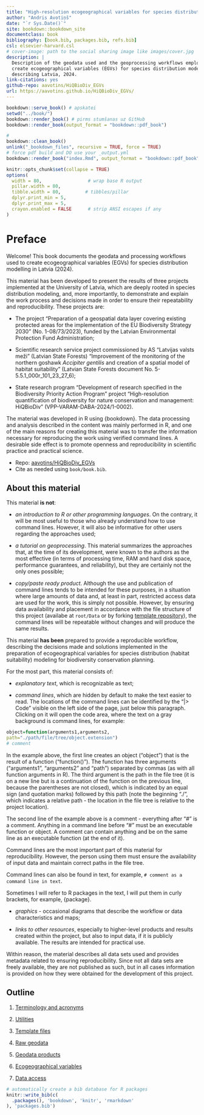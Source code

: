 ```yaml
--- 
title: "High-resolution ecogeographical variables for species distribution modelling describing Latvia, 2024"
author: "Andris Avotiņš"
date: "`r Sys.Date()`"
site: bookdown::bookdown_site
documentclass: book
bibliography: [book.bib, packages.bib, refs.bib]
csl: elsevier-harvard.csl
# cover-image: path to the social sharing image like images/cover.jpg
description: |
  Description of the geodata used and the geoprocessing workflows employed to 
  create ecogeographical variables (EGVs) for species distribution modelling 
  describing Latvia, 2024.
link-citations: yes
github-repo: aavotins/HiQBioDiv_EGVs
url: https://aavotins.github.io/HiQBioDiv_EGVs/
---
```


```r

bookdown::serve_book() # apskatei
setwd("../book/")
bookdown::render_book() # pirms stumšanas uz GitHub
bookdown::render_book(output_format = "bookdown::pdf_book")

#
bookdown::clean_book()
unlink("_bookdown_files", recursive = TRUE, force = TRUE)
# force pdf build and DO use your _output.yml
bookdown::render_book("index.Rmd", output_format = "bookdown::pdf_book")


```


```r
knitr::opts_chunk$set(collapse = TRUE)
options(
  width = 80,                 # wrap base R output
  pillar.width = 80, 
  tibble.width = 80,         # tibbles/pillar
  dplyr.print_min = 5,
  dplyr.print_max = 5,
  crayon.enabled = FALSE      # strip ANSI escapes if any
)
```


# Preface {-}

Welcome! This book documents the geodata and processing workflows used to create
ecogeographical variables (EGVs) for species distribution modelling in Latvia (2024).

This material has been developed to present the results of three projects 
implemented at the University of Latvia, which are deeply rooted in species 
distribution modeling, and, more importantly, to demonstrate and explain the 
work process and decisions made in order to ensure their repeatability and 
reproducibility. These projects are:

- The project "Preparation of a geospatial data layer covering existing 
protected areas for the implementation of the EU Biodiversity Strategy 
2030" (No. 1-08/73/2023), funded by the Latvian Environmental Protection Fund 
Administration;

- Scientific research service project commissioned by AS "Latvijas valsts 
meži" (Latvian State Forests) "Improvement of the monitoring of the northern 
goshawk *Accipiter gentilis* and creation of a spatial model of habitat 
suitability" (Latvian State Forests document No. 5-5.5.1_000r_101_23_27_6);

- State research program "Development of research specified in the Biodiversity 
Priority Action Program" project "High-resolution quantification of biodiversity 
for nature conservation and management: HiQBioDiv" (VPP-VARAM-DABA-2024/1-0002).

The material was developed in R using {bookdown}. The data processing and analysis 
described in the content was mainly performed in R, and one of the main reasons 
for creating this material was to transfer the information necessary for 
reproducing the work using verified command lines. A desirable side effect 
is to promote openness and reproducibility in scientific practice and practical 
science.

- Repo: [aavotins/HiQBioDiv_EGVs](https://github.com/aavotins/HiQBioDiv_EGVs)
- Cite as needed using `book/book.bib`.


## About this material {.unnumbered}

This material **is not**:

* *an introduction to R or other programming languages*. On the contrary, it will 
be most useful to those who already understand how to use command lines. 
However, it will also be informative for other users regarding the approaches used;

* *a tutorial on geoprocessing*. This material summarizes the approaches that, 
at the time of its development, were known to the authors as the most 
effective (in terms of processing time, RAM and hard disk space, performance 
guarantees, and reliability), but they are certainly not the only ones possible;

* *copy/paste ready product*. Although the use and publication of command lines 
tends to be intended for these purposes, in a situation where large amounts of 
data and, at least in part, restricted access data are used for the work, this 
is simply not possible. However, by ensuring data availability and placement in 
accordance with the file structure of this project (availabe at `root/Data` or 
by forking [template repository](https://github.com/aavotins/HiQBioDiv_FileTree)), the 
command lines will be repeatable without changes and will produce the same results.

This material **has been** prepared to provide a reproducible workflow, describing 
the decisions made and solutions implemented in the preparation of ecogeographical 
variables for species distribution (habitat suitability) modeling for biodiversity 
conservation planning. 

For the most part, this material consists of:

* *explanatory text*, which is recognizable as text;

* *command lines*, which are hidden by default to make the text easier to read. 
The locations of the command lines can be identified by the "|> Code" visible 
on the left side of the page, just below this paragraph. Clicking on it will open 
the code area, where the text on a gray background is command lines, for example:

```r
object=function(arguments1,arguments2,
path="./path/file/tree/object.extension")
# comment
```


In the example above, the first line creates an object ("object") that is 
the result of a function ("function()"). The function has three 
arguments ("arguments1", "arguments2" and "path") separated by commas (as with all 
function arguments in R). The third argument is the path in the file tree (it is 
on a new line but is a continuation of the function on the previous line, because 
the parentheses are not closed), which is indicated by an equal sign (and quotation 
marks) followed by this path (note the beginning "./", which indicates a relative 
path - the location in the file tree is relative to the project location).

The second line of the example above is a comment - everything after "#" is a 
comment. Anything in a command line before "#" must be an executable function or 
object. A comment can contain anything and be on the same line as an executable 
function (at the end of it).

Command lines are the most important part of this material for reproducibility. 
However, the person using them must ensure the availability of input data and 
maintain correct paths in the file tree.

Command lines can also be found in text, for example, `# comment as a command line in text`.

Sometimes I will refer to R packages in the text, I will put them in curly 
brackets, for example, {package}.

* *graphics* - occasional diagrams that describe the workflow or data 
characteristics and maps;

* *links to other resources*, especially to higher-level products and results 
created within the project, but also to input data, if it is publicly 
available. The results are intended for practical use.

Within reason, the material describes all data sets used and provides metadata 
related to ensuring reproducibility. Since not all data sets are freely available, 
they are not published as such, but in all cases information is provided on how 
they were obtained for the development of this project.

## Outline {.unnumbered}

1. [Terminology and acronyms](#Ch01)

2. [Utilities](#Ch02)

3. [Template files](#Ch03)

4. [Raw geodata](#Ch04)

5. [Geodata products](#Ch05)

6. [Ecogeographical variables](#Ch06)

7. [Data access](#Ch07)



```r
# automatically create a bib database for R packages
knitr::write_bib(c(
  .packages(), 'bookdown', 'knitr', 'rmarkdown'
), 'packages.bib')
```
